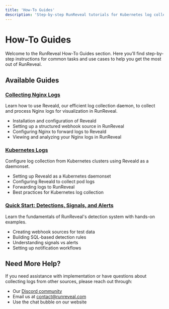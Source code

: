 ```yaml
---
title: 'How-To Guides'
description: 'Step-by-step RunReveal tutorials for Kubernetes log collection, Nginx monitoring, detection creation, and common security platform tasks.'
---
```


# How-To Guides

Welcome to the RunReveal How-To Guides section. Here you'll find step-by-step instructions for common tasks and use cases to help you get the most out of RunReveal.

## Available Guides

### [Collecting Nginx Logs](./how-to-guides/collect-nginx-logs)

Learn how to use Reveald, our efficient log collection daemon, to collect and process Nginx logs for visualization in RunReveal.

- Installation and configuration of Reveald
- Setting up a structured webhook source in RunReveal
- Configuring Nginx to forward logs to Reveald
- Viewing and analyzing your Nginx logs in RunReveal

### [Kubernetes Logs](./how-to-guides/kubernetes-logs)

Configure log collection from Kubernetes clusters using Reveald as a daemonset.

- Setting up Reveald as a Kubernetes daemonset
- Configuring Reveald to collect pod logs
- Forwarding logs to RunReveal
- Best practices for Kubernetes log collection

### [Quick Start: Detections, Signals, and Alerts](./how-to-guides/detections-signals-alerts-quick-start)

Learn the fundamentals of RunReveal's detection system with hands-on examples.

- Creating webhook sources for test data
- Building SQL-based detection rules
- Understanding signals vs alerts
- Setting up notification workflows

## Need More Help?

If you need assistance with implementation or have questions about collecting logs from other sources, please reach out through:

- Our [Discord community](https://discord.gg/n3y6WwPCg7)
- Email us at contact@runreveal.com
- Use the chat bubble on our website